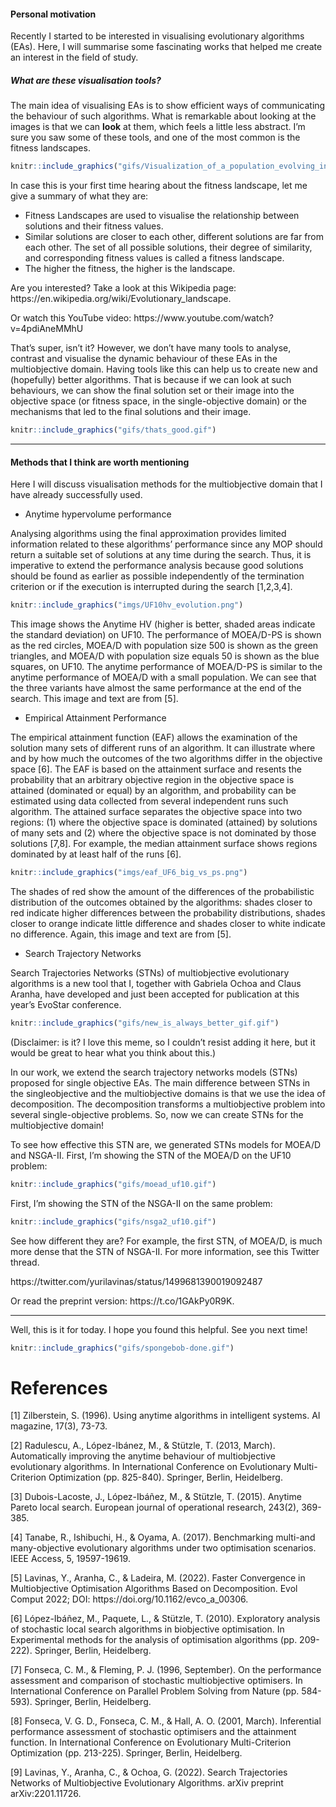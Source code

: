 #### Personal motivation

Recently I started to be interested in visualising evolutionary algorithms (EAs). Here, I will summarise some fascinating works that helped me create an interest in the field of study.

##### What are these visualisation tools?

The main idea of visualising EAs is to show efficient ways of communicating the behaviour of such algorithms. What is remarkable about looking at the images is that we can **look** at them, which feels a little less abstract. I’m sure you saw some of these tools, and one of the most common is the fitness landscapes.

```r
knitr::include_graphics("gifs/Visualization_of_a_population_evolving_in_a_static_fitness_landscape.gif")
```

In case this is your first time hearing about the fitness landscape, let me give a summary of what they are:

- Fitness Landscapes are used to visualise the relationship between
solutions and their fitness values.
- Similar solutions are closer to each other, different solutions are far
from each other.
The set of all possible solutions, their degree of similarity, and 
corresponding fitness values is called a fitness landscape.
- The higher the fitness, the higher is the landscape.

Are you interested? Take a look at this Wikipedia page: https://en.wikipedia.org/wiki/Evolutionary_landscape.

Or watch this YouTube video: https://www.youtube.com/watch?v=4pdiAneMMhU


That’s super, isn’t it? However, we don’t have many tools to analyse, contrast and visualise the dynamic behaviour of these EAs in the multiobjective domain. Having tools like this can help us to create new and (hopefully) better algorithms. That is because if we can look at such behaviours, we can show the final solution set or their image into the objective space (or fitness space, in the single-objective domain) or the mechanisms that led to the final solutions and their image.

```r
knitr::include_graphics("gifs/thats_good.gif")
```

----- 
  
#### Methods that I think are worth mentioning
  
Here I will discuss visualisation methods for the multiobjective domain that I have already successfully used. 

- Anytime hypervolume performance

Analysing algorithms using the final approximation provides limited information related to these algorithms’ performance since any MOP should return a suitable set of solutions at any time during the search. Thus, it is imperative to extend the performance analysis because good solutions should be found as earlier as possible independently of the termination criterion or if the execution is interrupted during the search [1,2,3,4]. 

```r
knitr::include_graphics("imgs/UF10hv_evolution.png")
```


This image shows the Anytime HV (higher is better, shaded areas indicate the standard deviation) on UF10. The performance of MOEA/D-PS is shown as the red circles, MOEA/D with population size 500 is shown as the green triangles, and MOEA/D with population size equals 50 is shown as the blue squares, on UF10. The anytime performance of MOEA/D-PS is similar to the anytime performance of MOEA/D with a small population. We can see that the three variants have almost the same performance at the end of the search. This image and text are from [5].

- Empirical Attainment Performance

The empirical attainment function (EAF) allows the examination of the solution many sets of different runs of an algorithm. It can illustrate where and by how much the outcomes of the two algorithms differ in the objective space [6]. The EAF is based on the attainment surface and resents the probability that an arbitrary objective region in the objective space is attained (dominated or equal) by an algorithm, and probability can be estimated using data collected from several independent runs such algorithm. The attained surface separates the objective space into two regions: (1) where the objective space is dominated (attained) by solutions of many sets and (2) where the objective space is not dominated by those solutions [7,8]. For example, the median attainment surface shows regions dominated by at least half of the runs [6].


```r
knitr::include_graphics("imgs/eaf_UF6_big_vs_ps.png")
```

The shades of red show the amount of the differences of the probabilistic distribution of the outcomes obtained by the algorithms: shades closer to red indicate higher differences between the probability distributions, shades closer to orange indicate little difference and shades closer to white indicate no difference. Again, this image and text are from [5].

- Search Trajectory Networks 

Search Trajectories Networks (STNs) of multiobjective evolutionary algorithms is a new tool that I, together with Gabriela Ochoa and Claus Aranha, have developed and just been accepted for publication at this year’s EvoStar conference. 

```r
knitr::include_graphics("gifs/new_is_always_better_gif.gif")
```

(Disclaimer: is it? I love this meme, so I couldn't resist adding it here, but it would be great to hear what you think about this.)

In our work, we extend the search trajectory networks models (STNs) proposed for single objective EAs. The main difference between STNs in the singleobjective and the multiobjective domains is that we use the idea of decomposition. The decomposition transforms a multiobjective problem into several single-objective problems. So, now we can create STNs for the multiobjective domain!

To see how effective this STN are, we generated STNs models for MOEA/D and NSGA-II. First, I'm showing the STN of the MOEA/D on the UF10 problem: 

```r
knitr::include_graphics("gifs/moead_uf10.gif")
```

First, I'm showing the STN of the NSGA-II on the same problem:

```r
knitr::include_graphics("gifs/nsga2_uf10.gif")
```

See how different they are? For example, the first STN, of MOEA/D, is much more dense that the STN of NSGA-II. For more information, see this Twitter thread.

https://twitter.com/yurilavinas/status/1499681390019092487

Or read the preprint version: https://t.co/1GAkPy0R9K.

----- 

Well, this is it for today. I hope you found this helpful. See you next time!

```r
knitr::include_graphics("gifs/spongebob-done.gif")
```


# References

[1] Zilberstein, S. (1996). Using anytime algorithms in intelligent systems. AI magazine, 17(3), 73-73.

[2] Radulescu, A., López-Ibánez, M., & Stützle, T. (2013, March). Automatically improving the anytime behaviour of multiobjective evolutionary algorithms. In International Conference on Evolutionary Multi-Criterion Optimization (pp. 825-840). Springer, Berlin, Heidelberg. 

[3] Dubois-Lacoste, J., López-Ibáñez, M., & Stützle, T. (2015). Anytime Pareto local search. European journal of operational research, 243(2), 369-385.

[4] Tanabe, R., Ishibuchi, H., & Oyama, A. (2017). Benchmarking multi-and many-objective evolutionary algorithms under two optimisation scenarios. IEEE Access, 5, 19597-19619.

[5] Lavinas, Y., Aranha, C., & Ladeira, M. (2022). Faster Convergence in Multiobjective Optimisation Algorithms Based on Decomposition. Evol Comput 2022; DOI: https://doi.org/10.1162/evco_a_00306.

[6] López-Ibáñez, M., Paquete, L., & Stützle, T. (2010). Exploratory analysis of stochastic local search algorithms in biobjective optimisation. In Experimental methods for the analysis of optimisation algorithms (pp. 209-222). Springer, Berlin, Heidelberg.

[7] Fonseca, C. M., & Fleming, P. J. (1996, September). On the performance assessment and comparison of stochastic multiobjective optimisers. In International Conference on Parallel Problem Solving from Nature (pp. 584-593). Springer, Berlin, Heidelberg.

[8] Fonseca, V. G. D., Fonseca, C. M., & Hall, A. O. (2001, March). Inferential performance assessment of stochastic optimisers and the attainment function. In International Conference on Evolutionary Multi-Criterion Optimization (pp. 213-225). Springer, Berlin, Heidelberg.

[9] Lavinas, Y., Aranha, C., & Ochoa, G. (2022). Search Trajectories Networks of Multiobjective Evolutionary Algorithms. arXiv preprint arXiv:2201.11726.